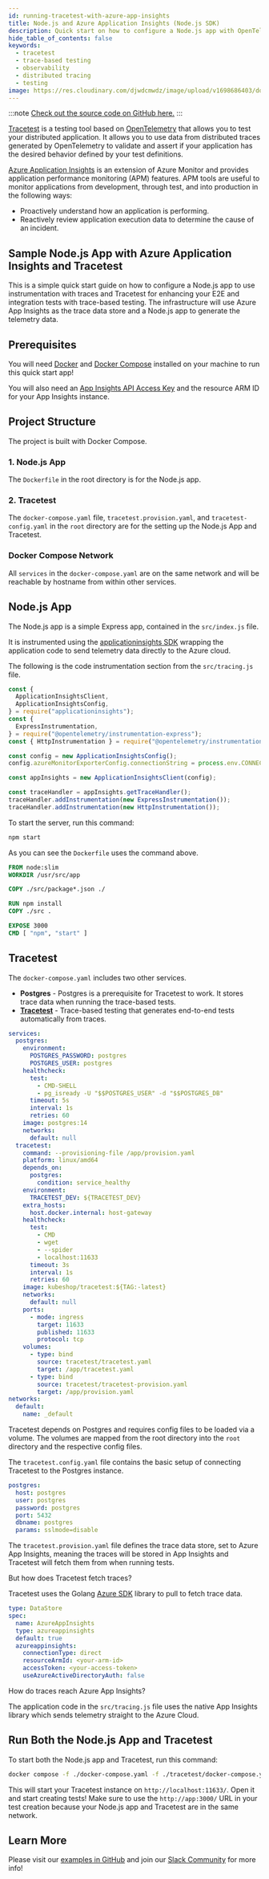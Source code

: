 ```yaml
---
id: running-tracetest-with-azure-app-insights
title: Node.js and Azure Application Insights (Node.js SDK)
description: Quick start on how to configure a Node.js app with OpenTelemetry traces, Azure Application Insights as a trace data store, and Tracetest for enhancing your E2E and integration tests with trace-based testing.
hide_table_of_contents: false
keywords:
  - tracetest
  - trace-based testing
  - observability
  - distributed tracing
  - testing
image: https://res.cloudinary.com/djwdcmwdz/image/upload/v1698686403/docs/Blog_Thumbnail_14_rsvkmo.jpg
---
```


:::note
[Check out the source code on GitHub here.](https://github.com/kubeshop/tracetest/tree/main/examples/tracetest-azure-app-insights)
:::

[Tracetest](https://tracetest.io/) is a testing tool based on [OpenTelemetry](https://opentelemetry.io/) that allows you to test your distributed application. It allows you to use data from distributed traces generated by OpenTelemetry to validate and assert if your application has the desired behavior defined by your test definitions.

[Azure Application Insights](https://learn.microsoft.com/en-us/azure/azure-monitor/app/app-insights-overview) is an extension of Azure Monitor and provides application performance monitoring (APM) features. APM tools are useful to monitor applications from development, through test, and into production in the following ways:

- Proactively understand how an application is performing.
- Reactively review application execution data to determine the cause of an incident.

## Sample Node.js App with Azure Application Insights and Tracetest

This is a simple quick start guide on how to configure a Node.js app to use instrumentation with traces and Tracetest for enhancing your E2E and integration tests with trace-based testing. The infrastructure will use Azure App Insights as the trace data store and a Node.js app to generate the telemetry data.

## Prerequisites

You will need [Docker](https://docs.docker.com/get-docker/) and [Docker Compose](https://docs.docker.com/compose/install/) installed on your machine to run this quick start app!

You will also need an [App Insights API Access Key](https://learn.microsoft.com/en-us/azure/azure-monitor/app/app-insights-azure-ad-api) and the resource ARM ID for your App Insights instance.

## Project Structure

The project is built with Docker Compose.

### 1. Node.js App

The `Dockerfile` in the root directory is for the Node.js app.

### 2. Tracetest

The `docker-compose.yaml` file, `tracetest.provision.yaml`, and `tracetest-config.yaml` in the `root` directory are for the setting up the Node.js App and Tracetest.

### Docker Compose Network

All `services` in the `docker-compose.yaml` are on the same network and will be reachable by hostname from within other services.

## Node.js App

The Node.js app is a simple Express app, contained in the `src/index.js` file.

It is instrumented using the [applicationinsights SDK](https://www.npmjs.com/package/applicationinsights) wrapping the application code to send telemetry data directly to the Azure cloud.

The following is the code instrumentation section from the `src/tracing.js` file.

```js
const {
  ApplicationInsightsClient,
  ApplicationInsightsConfig,
} = require("applicationinsights");
const {
  ExpressInstrumentation,
} = require("@opentelemetry/instrumentation-express");
const { HttpInstrumentation } = require("@opentelemetry/instrumentation-http");

const config = new ApplicationInsightsConfig();
config.azureMonitorExporterConfig.connectionString = process.env.CONNECTION_STRING;

const appInsights = new ApplicationInsightsClient(config);

const traceHandler = appInsights.getTraceHandler();
traceHandler.addInstrumentation(new ExpressInstrumentation());
traceHandler.addInstrumentation(new HttpInstrumentation());
```

To start the server, run this command:

```bash
npm start
```

As you can see the `Dockerfile` uses the command above.

```Dockerfile
FROM node:slim
WORKDIR /usr/src/app

COPY ./src/package*.json ./

RUN npm install
COPY ./src .

EXPOSE 3000
CMD [ "npm", "start" ]
```

## Tracetest

The `docker-compose.yaml` includes two other services.

- **Postgres** - Postgres is a prerequisite for Tracetest to work. It stores trace data when running the trace-based tests.
- [**Tracetest**](https://tracetest.io/) - Trace-based testing that generates end-to-end tests automatically from traces.

```yaml
services:
  postgres:
    environment:
      POSTGRES_PASSWORD: postgres
      POSTGRES_USER: postgres
    healthcheck:
      test:
        - CMD-SHELL
        - pg_isready -U "$$POSTGRES_USER" -d "$$POSTGRES_DB"
      timeout: 5s
      interval: 1s
      retries: 60
    image: postgres:14
    networks:
      default: null
  tracetest:
    command: --provisioning-file /app/provision.yaml
    platform: linux/amd64
    depends_on:
      postgres:
        condition: service_healthy
    environment:
      TRACETEST_DEV: ${TRACETEST_DEV}
    extra_hosts:
      host.docker.internal: host-gateway
    healthcheck:
      test:
        - CMD
        - wget
        - --spider
        - localhost:11633
      timeout: 3s
      interval: 1s
      retries: 60
    image: kubeshop/tracetest:${TAG:-latest}
    networks:
      default: null
    ports:
      - mode: ingress
        target: 11633
        published: 11633
        protocol: tcp
    volumes:
      - type: bind
        source: tracetest/tracetest.yaml
        target: /app/tracetest.yaml
      - type: bind
        source: tracetest/tracetest-provision.yaml
        target: /app/provision.yaml
networks:
  default:
    name: _default
```

Tracetest depends on Postgres and requires config files to be loaded via a volume. The volumes are mapped from the root directory into the `root` directory and the respective config files.

The `tracetest.config.yaml` file contains the basic setup of connecting Tracetest to the Postgres instance.

```yaml
postgres:
  host: postgres
  user: postgres
  password: postgres
  port: 5432
  dbname: postgres
  params: sslmode=disable
```

The `tracetest.provision.yaml` file defines the trace data store, set to Azure App Insights, meaning the traces will be stored in App Insights and Tracetest will fetch them from when running tests.

But how does Tracetest fetch traces?

Tracetest uses the Golang [Azure SDK](https://learn.microsoft.com/en-us/azure/developer/go/) library to pull to fetch trace data.

```yaml
type: DataStore
spec:
  name: AzureAppInsights
  type: azureappinsights
  default: true
  azureappinsights:
    connectionType: direct
    resourceArmId: <your-arm-id>
    accessToken: <your-access-token>
    useAzureActiveDirectoryAuth: false
```

How do traces reach Azure App Insights?

The application code in the `src/tracing.js` file uses the native App Insights library which sends telemetry straight to the Azure Cloud.

## Run Both the Node.js App and Tracetest

To start both the Node.js app and Tracetest, run this command:

```bash
docker compose -f ./docker-compose.yaml -f ./tracetest/docker-compose.yaml up -d
```

This will start your Tracetest instance on `http://localhost:11633/`. Open it and start creating tests!
Make sure to use the `http://app:3000/` URL in your test creation because your Node.js app and Tracetest are in the same network.

## Learn More

Please visit our [examples in GitHub](https://github.com/kubeshop/tracetest/tree/main/examples) and join our [Slack Community](https://dub.sh/tracetest-community) for more info!
